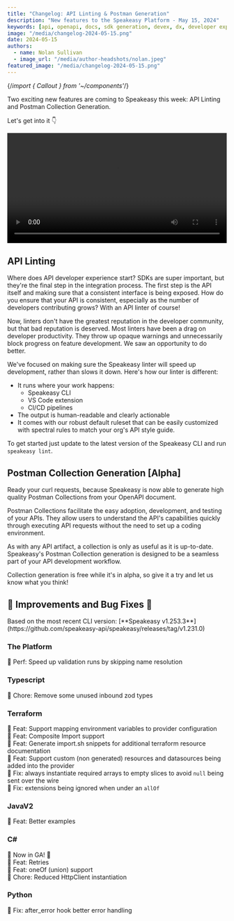```yaml
---
title: "Changelog: API Linting & Postman Generation"
description: "New features to the Speakeasy Platform - May 15, 2024"
keywords: [api, openapi, docs, sdk generation, devex, dx, developer experience]
image: "/media/changelog-2024-05-15.png"
date: 2024-05-15
authors:
  - name: Nolan Sullivan
  - image_url: "/media/author-headshots/nolan.jpeg"
featured_image: "/media/changelog-2024-05-15.png"
---
```


{/*import { Callout } from '~/components'*/}

Two exciting new features are coming to Speakeasy this week: API Linting and Postman Collection Generation.

Let's get into it 👇

<div className='mt-10'>
  <video controls={false} loop={true} autoPlay={true} width="100%" >
    <source src={linting_video} type="video/mp4" />
  </video>
</div>

## API Linting

Where does API developer experience start? SDKs are super important, but they're the final step in the integration process. The first step is the API itself and making sure that a consistent interface is being exposed. How do you ensure that your API is consistent, especially as the number of developers contributing grows? With an API linter of course!

Now, linters don't have the greatest reputation in the developer community, but that bad reputation is deserved. Most linters have been a drag on developer productivity. They throw up opaque warnings and unnecessarily block progress on feature development. We saw an opportunity to do better.

We've focused on making sure the Speakeasy linter will speed up development, rather than slows it down. Here's how our linter is different:

- It runs where your work happens:
  - Speakeasy CLI
  - VS Code extension
  - CI/CD pipelines
- The output is human-readable and clearly actionable
- It comes with our robust default ruleset that can be easily customized with spectral rules to match your org's API style guide.

To get started just update to the latest version of the Speakeasy CLI and run `speakeasy lint`.

## Postman Collection Generation [Alpha]

Ready your curl requests, because Speakeasy is now able to generate high quality Postman Collections from your OpenAPI document.

Postman Collections facilitate the easy adoption, development, and testing of your APIs. They allow users to understand the API's capabilities quickly through executing API requests without the need to set up a coding environment.

As with any API artifact, a collection is only as useful as it is up-to-date. Speakeasy's Postman Collection generation is designed to be a seamless part of your API development workflow.

Collection generation is free while it's in alpha, so give it a try and let us know what you think!

## 🚢 Improvements and Bug Fixes 🐛

<div className="Callout" data-title="NOTE" data-variant="info">
Based on the most recent CLI version: [**Speakeasy v1.253.3**](https://github.com/speakeasy-api/speakeasy/releases/tag/v1.231.0)
</div>

### The Platform

🚢 Perf: Speed up validation runs by skipping name resolution

### Typescript

🧹 Chore: Remove some unused inbound zod types

### Terraform

🚢 Feat: Support mapping environment variables to provider configuration\
🚢 Feat: Composite Import support\
🚢 Feat: Generate import.sh snippets for additional terraform resource documentation\
🚢 Feat: Support custom (non generated) resources and datasources being added into the provider\
🐛 Fix: always instantiate required arrays to empty slices to avoid `null` being sent over the wire\
🐛 Fix: extensions being ignored when under an `allOf`

### JavaV2

🚢 Feat: Better examples

### C#

🎉 Now in GA! 🎉\
🚢 Feat: Retries\
🚢 Feat: oneOf (union) support\
🧹 Chore: Reduced HttpClient instantiation

### Python

🐛 Fix: after_error hook better error handling
